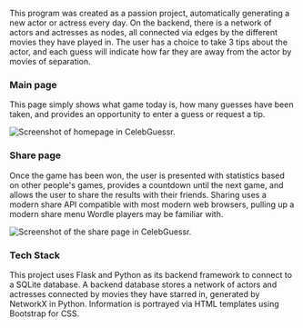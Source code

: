 This program was created as a passion project, automatically generating a new actor or actress every day. On the backend, there is a network of actors and actresses as nodes, all connected via edges by the different movies they have played in. The user has a choice to take 3 tips about the actor, and each guess will indicate how far they are away from the actor by movies of separation.

### Main page

This page simply shows what game today is, how many guesses have been taken, and provides an opportunity to enter a guess or request a tip.

![Screenshot of homepage in CelebGuessr.](/images/celebguessrhome.png)

### Share page

Once the game has been won, the user is presented with statistics based on other people's games, provides a countdown until the next game, and allows the user to share the results with their friends. Sharing uses a modern share API compatible with most modern web browsers, pulling up a modern share menu Wordle players may be familiar with.

![Screenshot of the share page in CelebGuessr.](/images/celebguessrshare.png)

### Tech Stack

This project uses Flask and Python as its backend framework to connect to a SQLite database. A backend database stores a network of actors and actresses connected by movies they have starred in, generated by NetworkX in Python. Information is portrayed via HTML templates using Bootstrap for CSS.
